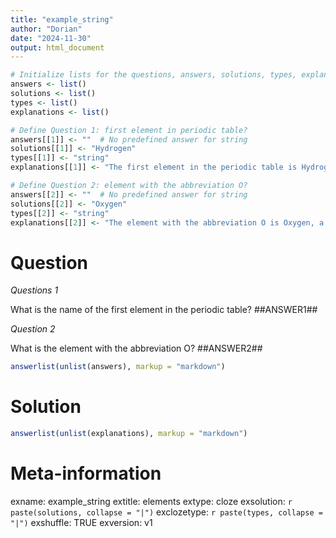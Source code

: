 ```yaml
---
title: "example_string"
author: "Dorian"
date: "2024-11-30"
output: html_document
---
```


```r
# Initialize lists for the questions, answers, solutions, types, explanations (tolerances are not needed if there are no numeric questions)
answers <- list()
solutions <- list()
types <- list()
explanations <- list()

# Define Question 1: first element in periodic table?
answers[[1]] <- ""  # No predefined answer for string
solutions[[1]] <- "Hydrogen"
types[[1]] <- "string"
explanations[[1]] <- "The first element in the periodic table is Hydrogen because it has an atomic number of 1."

# Define Question 2: element with the abbreviation O?
answers[[2]] <- ""  # No predefined answer for string
solutions[[2]] <- "Oxygen"
types[[2]] <- "string"
explanations[[2]] <- "The element with the abbreviation O is Oxygen, a crucial element for respiration and water."
```

Question
========

*Questions 1*

What is the name of the first element in the periodic table?
##ANSWER1##

*Question 2*

What is the element with the abbreviation O?
##ANSWER2##

```r
answerlist(unlist(answers), markup = "markdown")
```

Solution
========
```r
answerlist(unlist(explanations), markup = "markdown")
```


Meta-information
================
exname: example_string
extitle: elements
extype: cloze
exsolution: `r paste(solutions, collapse = "|")`
exclozetype: `r paste(types, collapse = "|")`
exshuffle: TRUE
exversion: v1
